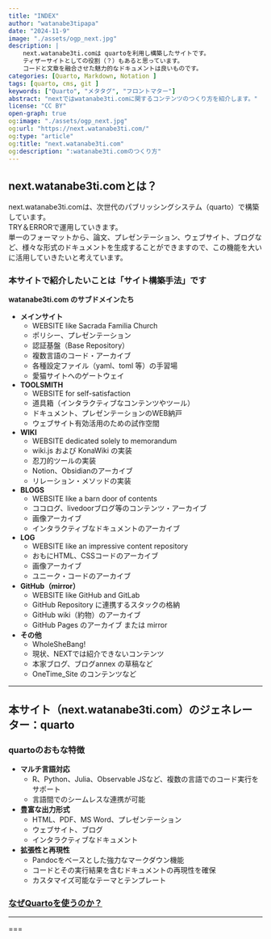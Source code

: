 ```yaml
---
title: "INDEX"
author: "watanabe3tipapa"
date: "2024-11-9"
image: "./assets/ogp_next.jpg"
description: |
    next.watanabe3ti.comは quartoを利用し構築したサイトです。
    ティザーサイトとしての役割（？）もあると思っています。
    コードと文章を融合させた魅力的なドキュメントは良いものです。
categories: [Quarto, Markdown, Notation ]
tags: [quarto, cms, git ]
keywords: ["Quarto", "メタタグ", "フロントマター"]
abstract: "nextではwatanabe3ti.comに関するコンテンツのつくり方を紹介します。"
license: "CC BY"
open-graph: true
og:image: "./assets/ogp_next.jpg"
og:url: "https://next.watanabe3ti.com/"
og:type: "article"
og:title: "next.watanabe3ti.com"
og:description: ":watanabe3ti.comのつくり方"
---
```


## next.watanabe3ti.comとは？

next.watanabe3ti.comは、次世代のパブリッシングシステム（quarto）で構築しています。<br> TRY＆ERRORで運用していきます。<br> 単一のフォーマットから、論文、プレゼンテーション、ウェブサイト、ブログなど、様々な形式のドキュメントを生成することができますので、この機能を大いに活用していきたいと考えています。

### 本サイトで紹介したいことは「サイト構築手法」です

**watanabe3ti.com のサブドメインたち**

-   **メインサイト**
    -   WEBSITE like Sacrada Familia Church
    -   ポリシー、プレゼンテーション
    -   認証基盤（Base Repository）
    -   複数言語のコード・アーカイブ
    -   各種設定ファイル（yaml、toml 等）の手習場
    -   愛猫サイトへのゲートウェイ
-   **TOOLSMITH**
    -   WEBSITE for self-satisfaction
    -   道具箱（インタラクティブなコンテンツやツール）
    -   ドキュメント、プレゼンテーションのWEB納戸
    -   ウェブサイト有効活用のための試作空間
-   **WIKI**
    -   WEBSITE dedicated solely to memorandum
    -   wiki.js および KonaWiki の実装
    -   忍刀的ツールの実装
    -   Notion、Obsidianのアーカイブ
    -   リレーション・メソッドの実装
-   **BLOGS**
    -   WEBSITE like a barn door of contents
    -   ココログ、livedoorブログ等のコンテンツ・アーカイブ
    -   画像アーカイブ
    -   インタラクティブなドキュメントのアーカイブ
-   **LOG**
    -   WEBSITE like an impressive content repository
    -   おもにHTML、CSSコードのアーカイブ
    -   画像アーカイブ
    -   ユニーク・コードのアーカイブ
-   **GitHub（mirror）**
    -   WEBSITE like GitHub and GitLab
    -   GitHub Repository に連携するスタックの格納
    -   GitHub wiki（約物）のアーカイブ
    -   GitHub Pages のアーカイブ または mirror
-   **その他**
    -   WholeSheBang!
    -   現状、NEXTでは紹介できないコンテンツ
    -   本家ブログ、ブログannex の草稿など
    -   OneTime_Site のコンテンツなど

------------------------------------------------------------------------

## 本サイト（next.watanabe3ti.com）のジェネレーター：quarto

### quartoのおもな特徴

-   **マルチ言語対応**
    -   R、Python、Julia、Observable JSなど、複数の言語でのコード実行をサポート
    -   言語間でのシームレスな連携が可能
-   **豊富な出力形式**
    -   HTML、PDF、MS Word、プレゼンテーション
    -   ウェブサイト、ブログ
    -   インタラクティブなドキュメント
-   **拡張性と再現性**
    -   Pandocをベースとした強力なマークダウン機能
    -   コードとその実行結果を含むドキュメントの再現性を確保
    -   カスタマイズ可能なテーマとテンプレート

### [なぜQuartoを使うのか？](http://next.watanabe3ti.com/quarto.html)

------------------------------------------------------------------------

===